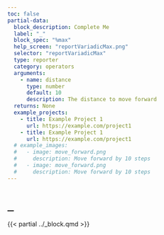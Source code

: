 ```yaml
---
toc: false
partial-data:
  block_description: Complete Me
  label: "_"
  block_spec: "%max"
  help_screen: "reportVariadicMax.png"
  selector: "reportVariadicMax"
  type: reporter
  category: operators
  arguments:
    - name: distance
      type: number
      default: 10
      description: The distance to move forward
  returns: None
  example_projects:
    - title: Example Project 1
      url: https://example.com/project1
    - title: Example Project 1
      url: https://example.com/project1
  # example_images:
  #   - image: move_forward.png
  #     description: Move forward by 10 steps
  #   - image: move_forward.png
  #     description: Move forward by 10 steps
---
```


# `_` { .unnumbered }

{{< partial ../_block.qmd >}}
